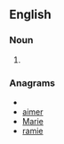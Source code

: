==English==

===Noun===
{{en-noun}}

# {{obsolete spelling of|[[army]]}}

===Anagrams===
* {{alphagram|aeimr}}
* [[aimer#English|aimer]]
* [[Marie#English|Marie]]
* [[ramie#English|ramie]]